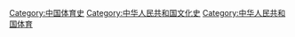 [[Category:中国体育史|Category:中国体育史]]
[[Category:中华人民共和国文化史|Category:中华人民共和国文化史]]
[[Category:中华人民共和国体育|Category:中华人民共和国体育]]